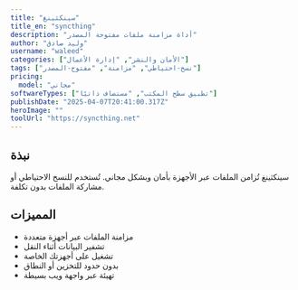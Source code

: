 ---
title: "سينكثينغ"
title_en: "syncthing"
description: "أداة مزامنة ملفات مفتوحة المصدر"
author: "وليد صادق"
username: "waleed"
categories: ["الأمان والنشر", "إدارة الأعمال"]
tags: ["نسخ-احتياطي", "مزامنة", "مفتوح-المصدر"]
pricing:
  model: "مجاني"
softwareTypes: ["تطبيق سطح المكتب", "مستضاف ذاتيًا"]
publishDate: "2025-04-07T20:41:00.317Z"
heroImage: ""
toolUrl: "https://syncthing.net"
---
## نبذة
سينكثينغ تُزامن الملفات عبر الأجهزة بأمان وبشكل مجاني. تُستخدم للنسخ الاحتياطي أو مشاركة الملفات بدون تكلفة.

## المميزات
- مزامنة الملفات عبر أجهزة متعددة
- تشفير البيانات أثناء النقل
- تشغيل على أجهزتك الخاصة
- بدون حدود للتخزين أو النطاق
- تهيئة عبر واجهة ويب بسيطة
